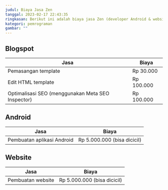 ```yaml
---
judul: Biaya Jasa Zen
tanggal: 2023-02-17 22:43:35
ringkasan: Berikut ini adalah biaya jasa Zen (developer Android & website) yang kami tawarkan.
kategori: pemrograman
gambar: ""
---
```


## Blogspot

| Jasa                                              | Biaya      |
| ------------------------------------------------- | ---------- |
| Pemasangan template                               | Rp 30.000  |
| Edit HTML template                                | Rp 100.000 |
| Optimalisasi SEO (menggunakan Meta SEO Inspector) | Rp 100.000 |

## Android

| Jasa                       | Biaya                       |
| -------------------------- | --------------------------- |
| Pembuatan aplikasi Android | Rp 5.000.000 (bisa dicicil) |

## Website

| Jasa              | Biaya                       |
| ----------------- | --------------------------- |
| Pembuatan website | Rp 5.000.000 (bisa dicicil) |
